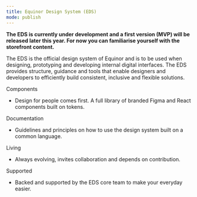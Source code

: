 ```yaml
---
title: Equinor Design System (EDS)
mode: publish
---
```



**The EDS is currently under development and a first version (MVP) will be released later this year. 
For now you can familiarise yourself with the storefront content.**

The EDS is the official design system of Equinor and is to be used when designing, prototyping and developing internal digital interfaces. The EDS provides structure, guidance and tools that enable designers and developers to efficiently build consistent, inclusive and flexible solutions. 

Components
- Design for people comes first. A full library of branded Figma and React components built on tokens.

Documentation
- Guidelines and principles on how to use the design system built on a common language.

Living
- Always evolving, invites collaboration and depends on contribution.

Supported
- Backed and supported by the EDS core team to make your everyday easier. 
 
